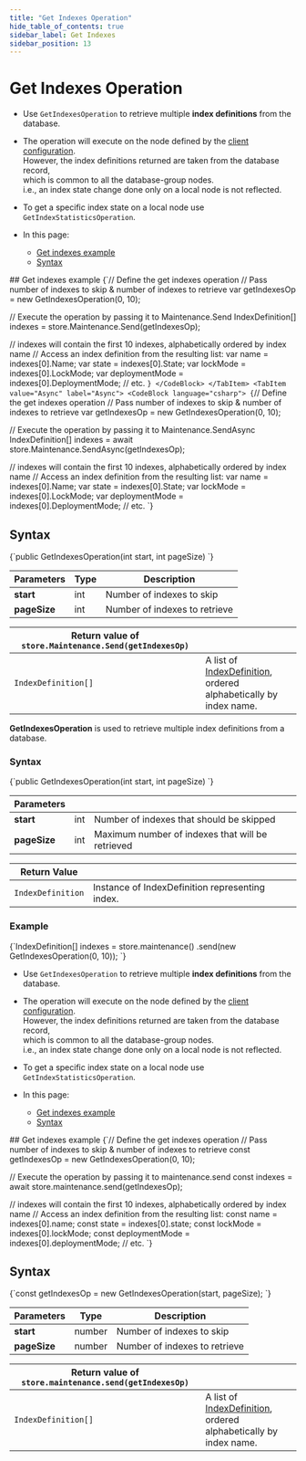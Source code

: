 ```yaml
---
title: "Get Indexes Operation"
hide_table_of_contents: true
sidebar_label: Get Indexes
sidebar_position: 13
---
```





# Get Indexes Operation
<LanguageSwitcher supportedLanguages={supportedLanguages} />
<LanguageContent language="csharp">

<Admonition type="note" title="">

* Use `GetIndexesOperation` to retrieve multiple __index definitions__ from the database.

* The operation will execute on the node defined by the [client configuration](../../../../client-api/configuration/load-balance/overview.mdx#client-logic-for-choosing-a-node).  
  However, the index definitions returned are taken from the database record,  
  which is common to all the database-group nodes.  
  i.e., an index state change done only on a local node is not reflected.

* To get a specific index state on a local node use `GetIndexStatisticsOperation`.  

* In this page:
    * [Get indexes example](../../../../client-api/operations/maintenance/indexes/get-indexes.mdx#get-indexes-example)
    * [Syntax](../../../../client-api/operations/maintenance/indexes/get-indexes.mdx#syntax)

</Admonition>
## Get indexes example

<Tabs groupId='languageSyntax'>
<TabItem value="Sync" label="Sync">
<CodeBlock language="csharp">
{`// Define the get indexes operation
// Pass number of indexes to skip & number of indexes to retrieve
var getIndexesOp = new GetIndexesOperation(0, 10);

// Execute the operation by passing it to Maintenance.Send
IndexDefinition[] indexes = store.Maintenance.Send(getIndexesOp);

// indexes will contain the first 10 indexes, alphabetically ordered by index name
// Access an index definition from the resulting list:
var name = indexes[0].Name;
var state = indexes[0].State;
var lockMode = indexes[0].LockMode;
var deploymentMode = indexes[0].DeploymentMode;
// etc.
`}
</CodeBlock>
</TabItem>
<TabItem value="Async" label="Async">
<CodeBlock language="csharp">
{`// Define the get indexes operation
// Pass number of indexes to skip & number of indexes to retrieve
var getIndexesOp = new GetIndexesOperation(0, 10);

// Execute the operation by passing it to Maintenance.SendAsync
IndexDefinition[] indexes = await store.Maintenance.SendAsync(getIndexesOp);

// indexes will contain the first 10 indexes, alphabetically ordered by index name
// Access an index definition from the resulting list:
var name = indexes[0].Name;
var state = indexes[0].State;
var lockMode = indexes[0].LockMode;
var deploymentMode = indexes[0].DeploymentMode;
// etc.
`}
</CodeBlock>
</TabItem>
</Tabs>



## Syntax

<TabItem value="get_indexes_syntax" label="get_indexes_syntax">
<CodeBlock language="csharp">
{`public GetIndexesOperation(int start, int pageSize)
`}
</CodeBlock>
</TabItem>

| Parameters | Type | Description |
| - | - | - |
| __start__ | int | Number of indexes to skip |
| __pageSize__ | int | Number of indexes to retrieve |

| Return value of `store.Maintenance.Send(getIndexesOp)` | |
| - | - |
| `IndexDefinition[]` | A list of [IndexDefinition](../../../../client-api/operations/maintenance/indexes/put-indexes.mdx#indexdefinition), <br/> ordered alphabetically by index name. |




</LanguageContent>
<LanguageContent language="java">


**GetIndexesOperation** is used to retrieve multiple index definitions from a database.

### Syntax

<TabItem value="get_2_0" label="get_2_0">
<CodeBlock language="java">
{`public GetIndexesOperation(int start, int pageSize)
`}
</CodeBlock>
</TabItem>

| Parameters | | |
| ------------- | ------------- | ----- |
| **start** | int | Number of indexes that should be skipped |
| **pageSize** | int | Maximum number of indexes that will be retrieved  |

| Return Value | |
| ------------- | ----- |
| `IndexDefinition` | Instance of IndexDefinition representing index. |

### Example

<TabItem value="get_2_1" label="get_2_1">
<CodeBlock language="java">
{`IndexDefinition[] indexes
    = store.maintenance()
        .send(new GetIndexesOperation(0, 10));
`}
</CodeBlock>
</TabItem>


</LanguageContent>
<LanguageContent language="nodejs">

<Admonition type="note" title="">

* Use `GetIndexesOperation` to retrieve multiple __index definitions__ from the database.

* The operation will execute on the node defined by the [client configuration](../../../../client-api/configuration/load-balance/overview.mdx#client-logic-for-choosing-a-node).  
  However, the index definitions returned are taken from the database record,  
  which is common to all the database-group nodes.  
  i.e., an index state change done only on a local node is not reflected.

* To get a specific index state on a local node use `GetIndexStatisticsOperation`.

* In this page:
    * [Get indexes example](../../../../client-api/operations/maintenance/indexes/get-indexes.mdx#get-indexes-example)
    * [Syntax](../../../../client-api/operations/maintenance/indexes/get-indexes.mdx#syntax)

</Admonition>
## Get indexes example

<TabItem value="get_indexes" label="get_indexes">
<CodeBlock language="js">
{`// Define the get indexes operation
// Pass number of indexes to skip & number of indexes to retrieve
const getIndexesOp = new GetIndexesOperation(0, 10);

// Execute the operation by passing it to maintenance.send
const indexes = await store.maintenance.send(getIndexesOp);

// indexes will contain the first 10 indexes, alphabetically ordered by index name
// Access an index definition from the resulting list:
const name = indexes[0].name;
const state = indexes[0].state;
const lockMode = indexes[0].lockMode;
const deploymentMode = indexes[0].deploymentMode;
// etc.
`}
</CodeBlock>
</TabItem>



## Syntax

<TabItem value="get_indexes_syntax" label="get_indexes_syntax">
<CodeBlock language="js">
{`const getIndexesOp = new GetIndexesOperation(start, pageSize);
`}
</CodeBlock>
</TabItem>

| Parameters | Type | Description |
| - | - | - |
| __start__ | number | Number of indexes to skip |
| __pageSize__ | number | Number of indexes to retrieve |

| Return value of `store.maintenance.send(getIndexesOp)` | |
| - | - |
| `IndexDefinition[]` | A list of [IndexDefinition](../../../../client-api/operations/maintenance/indexes/put-indexes.mdx#indexdefinition), <br/>ordered alphabetically by index name. |




</LanguageContent>

<!---
### Indexes
- [What are Indexes](../../../../indexes/what-are-indexes)
- [Creating and Deploying Indexes](../../../../indexes/creating-and-deploying)
- [Index Administration](../../../../indexes/index-administration)

### Operations
- [How to Get Index](../../../../client-api/operations/maintenance/indexes/get-index)
- [How to Put Indexes](../../../../client-api/operations/maintenance/indexes/put-indexes)
- [How to Delete Index](../../../../client-api/operations/maintenance/indexes/delete-index)
- [How to Get Indexes](../../../../client-api/operations/maintenance/indexes/get-indexes)


-->